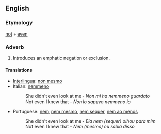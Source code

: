 ==English==
===Etymology===
[[not]] + [[even]]

===Adverb===
# Introduces an emphatic negation or exclusion.

====Translations====
*[[Interlingua]]: [[non mesmo]]
*Italian: [[nemmeno]]
*:She didn't even look at me - ''Non mi ha nemmeno guardato''
*:Not even I knew that - ''Non lo sapevo nemmeno io''
*Portuguese: [[nem]], [[nem mesmo]], [[nem sequer]], [[nem ao menos]]
*:She didn't even look at me - ''Ela nem (sequer) olhou para mim'' 
*:Not even I knew that - ''Nem (mesmo) eu sabia disso''